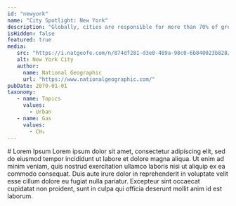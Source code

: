 ```yaml
---
id: "newyork"
name: "City Spotlight: New York"
description: "Globally, cities are responsible for more than 70% of greenhouse gas emissions. Cities have the power to reduce emissions using policies that benegit hte health of their citizens. The U.S. Greenhouse Gas Center welcomes a new set of tools aimed at supporting city decisionmakers."
isHidden: false
featured: true
media:
   src: "https://i.natgeofe.com/n/874df281-d3e0-489a-98c0-6b840023b828/newyork_NationalGeographic_2328428.jpg"
   alt: New York City
   author:
     name: National Geographic
     url: "https://www.nationalgeographic.com/"
pubDate: 2070-01-01
taxonomy:
   - name: Topics
     values:
       - Urban
   - name: Gas
     values:
       - CH₄
---
```


<Block>
    <Prose>
        # Lorem Ipsum
        Lorem ipsum dolor sit amet, consectetur adipiscing elit, sed do eiusmod tempor incididunt ut labore et dolore magna aliqua. Ut enim ad minim veniam, quis nostrud exercitation ullamco laboris nisi ut aliquip ex ea commodo consequat. Duis aute irure dolor in reprehenderit in voluptate velit esse cillum dolore eu fugiat nulla pariatur. Excepteur sint occaecat cupidatat non proident, sunt in culpa qui officia deserunt mollit anim id est laborum.
    </Prose>

</Block>
